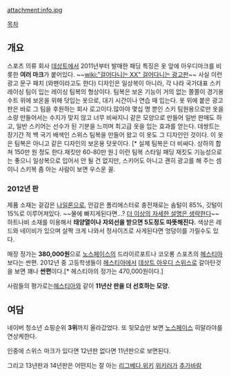 attachment:info.jpg 

[[목차]]
== 개요 ==
스포츠 의류 회사 [[데상트]]에서 2011년부터 발매한 패딩
특징은 옷 앞에 아우디마크를 비롯한 '''여러 마크'''가 붙어있다. ~~[[wiki:"걸어다니는 XX" 걸어다니는 광고판]]~~
사실 이런 광고 문구 패치 (와펜이라고도 한다) 디자인은 일상복이 아니라, 각 나라 국가대표 스키 레이싱 팀이 입는 레이싱 팀복의 형상이다. 팀복은 보온 기능이 거의 없는 쫄쫄이 경기용 수트 위에 보온을 위해 덧입는 옷으로, 대기 시간이나 연습 때 입는다. 옷 위에 붙은 광고판은 바로 그 팀을 후원하는 회사 로고이다.많아야 몇십 명 뿐인 스키 팀원용으로만 옷을 소량 만들어서는 수지가 맞지 않고 너무 비싸지니 같은 모양으로 만들어 일반 판매도 하고, 일반 스키어는 선수가 된 기분을 느끼며 최고급 옷을 입는 효과를 얻는다. 데쌍트는 장기간 적 백 국기 배색인 스위스 팀복을 만들어 왔고 이 옷도 그 디자인인 것이다. 
이 옷은 팀복은 아니고 같은 디자인의 보온용 덧옷이다. [* 실제 팀복은 더 비싸다. 상하의 합쳐 150만 원 정도 한다.재킷만 60-80만 원.] 이런 팀복 스타일 패딩 재킷도 기능성으로는 좋으니 일상복으로 입어서 안 될 건 없지만, 스키어도 아니고 괜히 광고를 해 주는 셈이니 스키복 좀 아는 사람이 보면 우스운 꼴. 


=== 2012년 판 ===
제품 소재는 겉감은 [[나일론]]으로, 안감은 폴리에스터로 충전재로는 솜털이 85%, 깃털이 15%로 이루어져있다. ~~물에 빠지게된다면...? [[더 이상의 자세한 설명은 생략한다]]~~ 하트나비 소재를 이용해서 '''태양열이나 자외선을 받으면 5도정도 따뜻해진다.''' 색상은 레드와 네이비가 있으며 살짝 크게 나와서 정사이즈로 사게된다면 엉덩이를 가릴수도 있다. 

매장 정가는 '''380,000원'''으로 [[노스페이스]]의 드라이르포트나 코오롱 스포츠의 [[헤스티아]] 보다는 싼편. 2012년 중 고등학생들이 [[헤스티아]]에서 [[데상트 아우디 스위스]]로 갈아탄것을 보면 꽤나 '''싼편'''이다.[* 헤스티아의 정가는 470,000원이다.]

사람들의 평가로는[[헤스티아]]와 같이 '''11년산 판을 더 선호하는 모양.'''

== 여담 ==

네이버 청소년 쇼핑순위 '''3위'''까지 올라갔었다.
또 뒷모습만 보면 [[노스페이스]] 히말라야를 연상케한다.

인중에 스위스 마크가 있다면 12년판 없다면 11년판으로 보면된다.

그리고 13년판과 14년판은 어떤지는 잘 아는 [[리그베다 위키]] [[위키러]]가 [[추가바람]]
